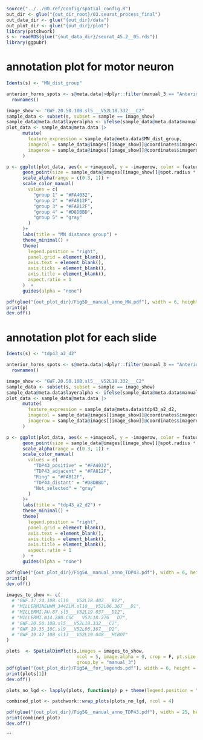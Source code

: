 ```r
source("../../00.ref/config/spatial_config.R")
out_dir <- glue("{out_dir_root}/03.seurat_process_final")
out_data_dir <- glue("{out_dir}/data")
out_plot_dir <- glue("{out_dir}/plot")
library(patchwork)
s <- readRDS(glue("{out_data_dir}/seurat_45.2__05.rds"))
library(ggpubr)

```

# annotation plot for motor neuron
```r

Idents(s) <- "MN_dist_group"

anterior_horns_spots <- s@meta.data|>dplyr::filter(manual_3 == "Anterior_horns")|>
  rownames()

image_show <- "GWF.20.50.10B.sl5___V52L18.332___C2"
sample_data <- subset(s, subset = sample == image_show)
sample_data@meta.data$layeralpha <- ifelse(sample_data@meta.data$manual_3 == "Anterior_horns", 1, 0.4)
plot_data <- sample_data@meta.data |>
      mutate(
        feature_expression = sample_data@meta.data$MN_dist_group,
        imagecol = sample_data@images[[image_show]]@coordinates$imagecol,
        imagerow = sample_data@images[[image_show]]@coordinates$imagerow
      )

p <- ggplot(plot_data, aes(x = +imagecol, y = -imagerow, color = feature_expression, alpha = layeralpha)) +
      geom_point(size = sample_data@images[[image_show]]@spot.radius * 30) +
      scale_alpha(range = c(0.3, 1)) +
      scale_color_manual(
        values = c(
          "group 1" = "#FA4032",
          "group 2" = "#FA812F",
          "group 3" = "#FAB12F",
          "group 4" = "#D8DBBD",
          "group 5" = "gray"
        )
      )+
      labs(title = "MN distance group") +
      theme_minimal() +
      theme(
        legend.position = "right",
        panel.grid = element_blank(), 
        axis.text = element_blank(),  
        axis.ticks = element_blank(), 
        axis.title = element_blank(),  
        aspect.ratio = 1 
      )  +
      guides(alpha = "none") 

pdf(glue("{out_plot_dir}/Fig5D__manual_anno_MN.pdf"), width = 6, height = 6)
print(p)
dev.off()


```



# annotation plot for each slide 
```r
Idents(s) <- "tdp43_a2_d2"

anterior_horns_spots <- s@meta.data|>dplyr::filter(manual_3 == "Anterior_horns")|>
  rownames()

image_show <- "GWF.20.50.10B.sl5___V52L18.332___C2"
sample_data <- subset(s, subset = sample == image_show)
sample_data@meta.data$layeralpha <- ifelse(sample_data@meta.data$manual_3 == "Anterior_horns", 1, 0.4)
plot_data <- sample_data@meta.data |>
      mutate(
        feature_expression = sample_data@meta.data$tdp43_a2_d2,
        imagecol = sample_data@images[[image_show]]@coordinates$imagecol,
        imagerow = sample_data@images[[image_show]]@coordinates$imagerow
      )

p <- ggplot(plot_data, aes(x = +imagecol, y = -imagerow, color = feature_expression, alpha = layeralpha)) +
      geom_point(size = sample_data@images[[image_show]]@spot.radius * 30) +
      scale_alpha(range = c(0.3, 1)) +
      scale_color_manual(
        values = c(
          "TDP43_positive" = "#FA4032",
          "TDP43_adjacent" = "#FA812F",
          "Ring" = "#FAB12F",
          "TDP43_distant" = "#D8DBBD",
          "Not_selected" = "gray"
        )
      )+
      labs(title = "tdp43_a2_d2") +
      theme_minimal() +
      theme(
        legend.position = "right",
        panel.grid = element_blank(), 
        axis.text = element_blank(),  
        axis.ticks = element_blank(), 
        axis.title = element_blank(),  
        aspect.ratio = 1 
      )  +
      guides(alpha = "none") 

pdf(glue("{out_plot_dir}/Fig5A__manual_anno_TDP43.pdf"), width = 6, height = 6)
print(p)
dev.off()
  
images_to_show <- c(
  # "GWF.17.24.10B.sl10___V52L18.402___B12",
  # "MILLERMINEUWM_344ZLM.sl10___V52L06.367___D1",
  # "MILLERMI.AU.87.sl5___V52L19.037___D12",
  # "MILLERMI.N14.280.CSC___V52L18.276___D7",
  # "GWF.20.50.10B.sl5___V52L18.332___C2",
  # "GWF_19.35_10C.sl9___V52L06.367___D2",
  # "GWF_19.47_10B_sl13___V52L19.048___HCBOT"
)

plots  <- SpatialDimPlot(s,images = images_to_show,
                          ncol = 5, image.alpha = 0, crop = F, pt.size.factor = 1.9, combine = FALSE,
                          group.by = "manual_3") 
pdf(glue("{out_plot_dir}/Fig5A__for_legends.pdf"), width = 6, height = 8)
print(plots[1])
dev.off()

plots_no_lgd <- lapply(plots, function(p) p + theme(legend.position = "none"))

combined_plot <- patchwork::wrap_plots(plots_no_lgd, ncol = 4)

pdf(glue("{out_plot_dir}/Fig5G__manual_anno_TDP43.pdf"), width = 25, height = 20)
print(combined_plot)
dev.off()
```
```


